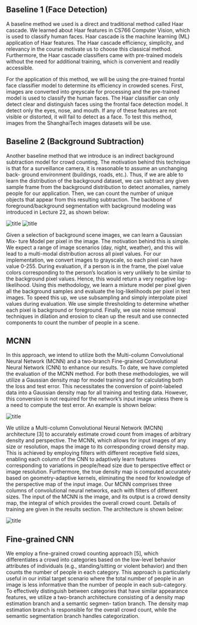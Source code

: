 ## Baseline 1 (Face Detection)
A baseline method we used is a direct and traditional method called Haar cascade. We learned about Haar features 
in CS766 Computer Vision, which is used to classify human faces. Haar cascade is the machine learning (ML)
application of Haar features. The Haar cascade efficiency, simplicity, and relevancy in the course motivate us to choose this classical method. Furthermore,
the Haar cascade classifiers came with pre-trained models without the need for
additional training, which is convenient and readily accessible.

For the application of this method, we will be using the pre-trained frontal
face classifier model to determine its efficiency in crowded scenes. First, images
are converted into greyscale for processing and the pre-trained model is used to
classify the human faces. The Haar classifier can only detect clear and distinguish faces using the frontal face detection model. It detect only the eyes, 
nose, and mouth. If any of these features are not visible or distorted, it will fail to
detect as a face. To test this method, images from the ShanghaiTech images
datasets will be use.

## Baseline 2 (Background Subtraction)
Another baseline method that we introduce is an indirect background subtraction model for crowd counting. The motivation behind this technique is
that for a surveillance camera, it is reasonable to assume an unchanging back-
ground environment (buildings, roads, etc.). Thus, if we are able to learn the
distribution of the background dataset, we can subtract any given sample frame
from the background distribution to detect anomalies, namely people for our
application. Then, we can count the number of unique objects that appear
from this resulting subtraction. The backbone of foreground/background segmentation with background modeling was introduced in Lecture 22, as shown below:

![title](/img/baseline2_method1.png)
![title](/img/baseline2_method2.png)

Given a selection of background scene images, we can learn a Gaussian Mix-
ture Model per pixel in the image. The motivation behind this is simple. We
expect a range of image scenarios (day, night, weather), and this will lead to
a multi-modal distribution across all pixel values. For our implementation, we
convert images to grayscale, so each pixel can have value 0-255. During evaluation, if a person is in the frame, the pixel value colors corresponding to the
person’s location is very unlikely to be similar to the background pixel values.
Hence, this would return a very negative log-likelihood. Using this methodology, we learn a mixture model per pixel given all the background samples and
evaluate the log-likelihoods per pixel in test images. To speed this up, we use
subsampling and simply interpolate pixel values during evaluation. We use simple thresholding to determine whether each pixel is background or foreground.
Finally, we use noise removal techniques in dilation and erosion to clean up the
result and use connected components to count the number of people in a scene. 

## MCNN
In this approach, we intend to utilize both the Multi-column Convolutional
Neural Network (MCNN) and a two-branch Fine-grained Convolutional Neural Network (CNN) to enhance our results. To date, we have completed the
evaluation of the MCNN method.
For both these methodologies, we will utilize a Gaussian density map for
model training and for calculating both the loss and test error. This necessitates
the conversion of point-labeled data into a Gaussian density map for all training
and testing data. However, this conversion is not required for the network’s
input image unless there is a need to compute the test error. An example is shown below:

![title](/img/density_map.png)

We utilize a Multi-column Convolutional Neural Network (MCNN) architecture [3] to accurately estimate crowd count from images of arbitrary density and
perspective. The MCNN, which allows for input images of any size or resolution,
maps the image to its corresponding crowd density map. This is achieved by
employing filters with different receptive field sizes, enabling each column of the
CNN to adaptively learn features corresponding to variations in people/head
size due to perspective effect or image resolution. Furthermore, the true density
map is computed accurately based on geometry-adaptive kernels, eliminating
the need for knowledge of the perspective map of the input image. Our MCNN
comprises three columns of convolutional neural networks, each with filters of
different sizes. The input of the MCNN is the image, and its output is a crowd
density map, the integral of which provides the overall crowd count. Details of training are given in the results section. The architecture is shown below:

![title](/img/mcnn_arch.png)

## Fine-grained CNN
We employ a fine-grained crowd counting approach [5], which differentiates
a crowd into categories based on the low-level behavior attributes of individuals
(e.g., standing/sitting or violent behavior) and then counts the number of people in each category. This approach is particularly useful in our initial target
scenario where the total number of people in an image is less informative than
the number of people in each sub-category. To effectively distinguish between
categories that have similar appearance features, we utilize a two-branch architecture consisting of a density map estimation branch and a semantic segmen-
tation branch. The density map estimation branch is responsible for the overall
crowd count, while the semantic segmentation branch handles categorization.
